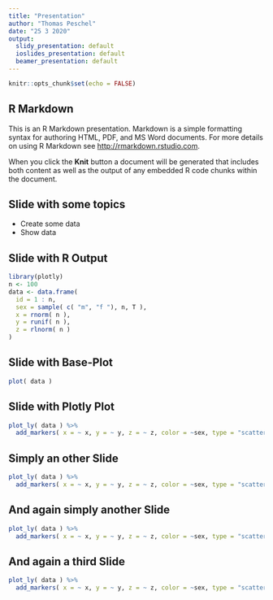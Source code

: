 ```yaml
---
title: "Presentation"
author: "Thomas Peschel"
date: "25 3 2020"
output:
  slidy_presentation: default
  ioslides_presentation: default
  beamer_presentation: default
---
```


```r
knitr::opts_chunk$set(echo = FALSE)
```


## R Markdown

This is an R Markdown presentation. Markdown is a simple formatting syntax for authoring HTML, PDF, and MS Word documents. For more details on using R Markdown see <http://rmarkdown.rstudio.com>.

When you click the **Knit** button a document will be generated that includes both content as well as the output of any embedded R code chunks within the document.

## Slide with some topics

- Create some data
- Show data

## Slide with R Output

```r
library(plotly)
n <- 100
data <- data.frame(
  id = 1 : n,
  sex = sample( c( "m", "f "), n, T ),
  x = rnorm( n ),
  y = runif( n ),
  z = rlnorm( n )
)
```

## Slide with Base-Plot

```r
plot( data )
```


## Slide with Plotly Plot

```r
plot_ly( data ) %>%
  add_markers( x = ~ x, y = ~ y, z = ~ z, color = ~sex, type = "scatter3d", mode = "markers", colors = c( "red", "dodgerblue3" ) )
```

## Simply an other Slide
```r
plot_ly( data ) %>%
  add_markers( x = ~ x, y = ~ y, z = ~ z, color = ~sex, type = "scatter3d", mode = "markers", colors = c( "red", "dodgerblue3" ) )
```


## And again simply another Slide
```r
plot_ly( data ) %>%
  add_markers( x = ~ x, y = ~ y, z = ~ z, color = ~sex, type = "scatter3d", mode = "markers", colors = c( "red", "dodgerblue3" ) )
```

## And again a third Slide
```r
plot_ly( data ) %>%
  add_markers( x = ~ x, y = ~ y, z = ~ z, color = ~sex, type = "scatter3d", mode = "markers", colors = c( "red", "dodgerblue3" ) )
```



